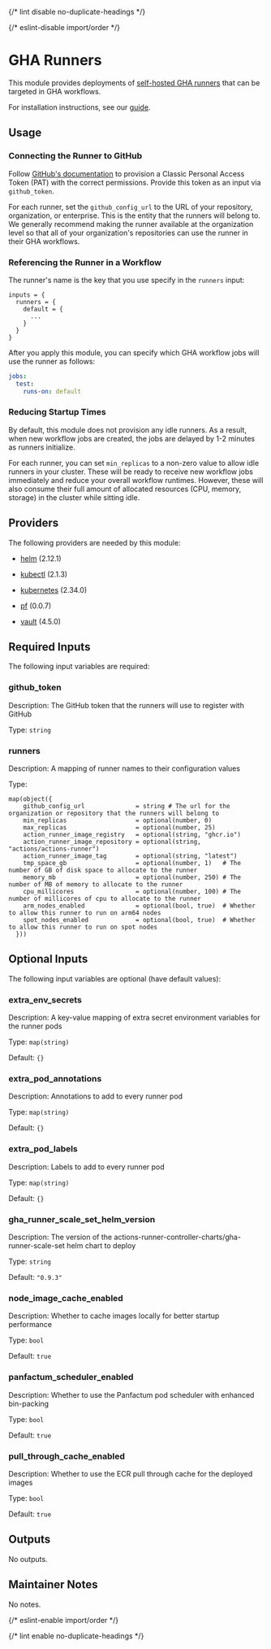 
{/* lint disable no-duplicate-headings */}

{/* eslint-disable import/order */}
<ModuleHeader name="kube_gha_runners" sourceHref="https://github.com/Panfactum/stack/tree/__PANFACTUM_VERSION_STABLE_25_04__/packages/infrastructure/kube_gha_runners" status="beta" type="direct"/>

# GHA Runners

This module provides deployments of [self-hosted GHA runners](https://docs.github.com/en/actions/hosting-your-own-runners/managing-self-hosted-runners-with-actions-runner-controller/deploying-runner-scale-sets-with-actions-runner-controller)
that can be targeted in GHA workflows.

For installation instructions, see our [guide](/docs/stable-25-04/guides/addons/github-actions/installing).

## Usage

### Connecting the Runner to GitHub

Follow [GitHub's documentation](https://docs.github.com/en/actions/hosting-your-own-runners/managing-self-hosted-runners-with-actions-runner-controller/authenticating-to-the-github-api#authenticating-arc-with-a-personal-access-token-classic) to provision a
Classic Personal Access Token (PAT) with the correct permissions. Provide this token
as an input via `github_token`.

For each runner,
set the `github_config_url` to the URL of your repository, organization, or enterprise. This is the entity
that the runners will belong to. We generally recommend making the runner available at the organization level
so that all of your organization's repositories can use the runner in their GHA workflows.

### Referencing the Runner in a Workflow

The runner's name is the key that you use specify in the `runners` input:

```hcl
inputs = {
  runners = {
    default = {
      ...
    }
  }
}
```

After you apply this module, you can specify which GHA workflow jobs will use the runner as follows:

```yaml
jobs:
  test:
    runs-on: default
```

### Reducing Startup Times

By default, this module does not provision any idle runners. As a result, when new workflow jobs are created,
the jobs are delayed by 1-2 minutes as runners initialize.

For each runner, you can set `min_replicas` to a non-zero value to allow idle runners in your cluster. These
will be ready to receive new workflow jobs immediately and reduce your overall workflow runtimes.
However, these will also consume their full amount of allocated resources (CPU, memory, storage)
in the cluster while sitting idle.

## Providers

The following providers are needed by this module:

- [helm](https://registry.terraform.io/providers/hashicorp/helm/2.12.1/docs) (2.12.1)

- [kubectl](https://registry.terraform.io/providers/alekc/kubectl/2.1.3/docs) (2.1.3)

- [kubernetes](https://registry.terraform.io/providers/hashicorp/kubernetes/2.34.0/docs) (2.34.0)

- [pf](https://registry.terraform.io/providers/panfactum/pf/0.0.7/docs) (0.0.7)

- [vault](https://registry.terraform.io/providers/hashicorp/vault/4.5.0/docs) (4.5.0)

## Required Inputs

The following input variables are required:

### github\_token

Description: The GitHub token that the runners will use to register with GitHub

Type: `string`

### runners

Description: A mapping of runner names to their configuration values

Type:

```hcl
map(object({
    github_config_url              = string # The url for the organization or repository that the runners will belong to
    min_replicas                   = optional(number, 0)
    max_replicas                   = optional(number, 25)
    action_runner_image_registry   = optional(string, "ghcr.io")
    action_runner_image_repository = optional(string, "actions/actions-runner")
    action_runner_image_tag        = optional(string, "latest")
    tmp_space_gb                   = optional(number, 1)   # The number of GB of disk space to allocate to the runner
    memory_mb                      = optional(number, 250) # The number of MB of memory to allocate to the runner
    cpu_millicores                 = optional(number, 100) # The number of millicores of cpu to allocate to the runner
    arm_nodes_enabled              = optional(bool, true)  # Whether to allow this runner to run on arm64 nodes
    spot_nodes_enabled             = optional(bool, true)  # Whether to allow this runner to run on spot nodes
  }))
```

## Optional Inputs

The following input variables are optional (have default values):

### extra\_env\_secrets

Description: A key-value mapping of extra secret environment variables for the runner pods

Type: `map(string)`

Default: `{}`

### extra\_pod\_annotations

Description: Annotations to add to every runner pod

Type: `map(string)`

Default: `{}`

### extra\_pod\_labels

Description: Labels to add to every runner pod

Type: `map(string)`

Default: `{}`

### gha\_runner\_scale\_set\_helm\_version

Description: The version of the  actions-runner-controller-charts/gha-runner-scale-set helm chart to deploy

Type: `string`

Default: `"0.9.3"`

### node\_image\_cache\_enabled

Description: Whether to cache images locally for better startup performance

Type: `bool`

Default: `true`

### panfactum\_scheduler\_enabled

Description: Whether to use the Panfactum pod scheduler with enhanced bin-packing

Type: `bool`

Default: `true`

### pull\_through\_cache\_enabled

Description: Whether to use the ECR pull through cache for the deployed images

Type: `bool`

Default: `true`

## Outputs

No outputs.

## Maintainer Notes

No notes.

{/* eslint-enable import/order */}

{/* lint enable no-duplicate-headings */}
